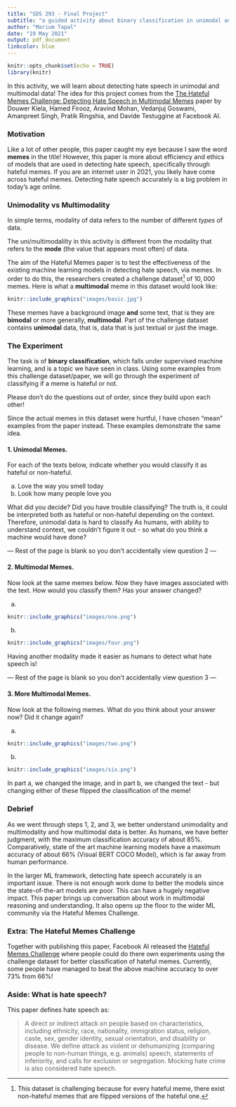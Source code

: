 ```yaml
---
title: "SDS 293 - Final Project"
subtitle: "a guided activity about binary classification in unimodal and multimodal memes"
author: "Marium Tapal"
date: "19 May 2021"
output: pdf_document
linkcolor: blue
---
```


```r
knitr::opts_chunk$set(echo = TRUE)
library(knitr)
```

In this activity, we will learn about detecting hate speech in unimodal and multimodal data! The idea for this project comes from the [The Hateful Memes Challenge: Detecting Hate Speech in Multimodal Memes](https://proceedings.neurips.cc/paper/2020/file/1b84c4cee2b8b3d823b30e2d604b1878-Paper.pdf) paper by Douwer Kiela, Hamed Firooz, Aravind Mohan, Vedanjuj Goswami, Amanpreet Singh, Pratik Ringshia, and Davide Testuggine at Facebook AI.

### Motivation

Like a lot of other people, this paper caught my eye because I saw the word __memes__ in the title! However, this paper is more about efficiency and ethics of models that are used in detecting hate speech, specifically through hateful memes. If you are an internet user in 2021, you likely have come across hateful memes. Detecting hate speech accurately is a big problem in today's age online.

### Unimodality vs Multimodality

In simple terms, modality of data refers to the number of different *types* of data. 

\textcolor{red}{Note:} The uni/multimodalilty in this activity is different from the modality that refers to the __mode__ (the value that appears most often) of data. 

The aim of the Hateful Memes paper is to test the effectiveness of the existing machine learning models in detecting hate speech, via memes. In order to do this, the researchers created a challenge dataset^[This dataset is challenging because for every hateful meme, there exist non-hateful memes that are flipped versions of the hateful one.] of $10,000$ memes. Here is what a __multimodal__ meme in this dataset would look like:

```r
knitr::include_graphics("images/basic.jpg")
```

These memes have a background image **and** some text, that is they are __bimodal__ or more generally, __multimodal__. Part of the challenge dataset contains __unimodal__ data, that is, data that is just textual or just the image.

### The Experiment

The task is of __binary classification__, which falls under supervised machine learning, and is a topic we have seen in class. Using some examples from this challenge dataset/paper, we will go through the experiment of classifying if a meme is hateful or not.

Please don't do the questions out of order, since they build upon each other!

\textcolor{red}{Note:} Since the actual memes in this dataset were hurtful, I have chosen "mean" examples from the paper instead. These examples demonstrate the same idea.

#### 1. Unimodal Memes.

For each of the texts below, indicate whether you would classify it as hateful or non-hateful.

a. Love the way you smell today
b. Look how many people love you

What did you decide? Did you have trouble classifying? The truth is, it could be interpreted both as hateful or non-hateful depending on the context. Therefore, unimodal data is hard to classify As humans, with ability to understand context, we couldn't figure it out - so what do you think a machine would have done?

--- Rest of the page is blank so you don't accidentally view question 2 ---

\newpage

#### 2. Multimodal Memes.

Now look at the same memes below. Now they have images associated with the text. How would you classify them? Has your answer changed?

a. 
```r
knitr::include_graphics("images/one.png")
```

b. 
```r
knitr::include_graphics("images/four.png")
```

Having another modality made it easier as humans to detect what hate speech is!

--- Rest of the page is blank so you don't accidentally view question 3 ---

\newpage

#### 3. More Multimodal Memes.

Now look at the following memes. What do you think about your answer now? Did it change again?

a. 
```r
knitr::include_graphics("images/two.png")
```

b. 
```r
knitr::include_graphics("images/six.png")
```

In part a, we changed the image, and in part b, we changed the text - but changing either of these flipped the classification of the meme! 

\newpage

### Debrief

As we went through steps 1, 2, and 3, we better understand unimodality and multimodality and how multimodal data is better. As humans, we have better judgment, with the maximum classification accuracy of about 85%. Comparatively, state of the art machine learning models have a maximum accuracy of about 66% (Visual BERT COCO Model), which is far away from human performance.

In the larger ML framework, detecting hate speech accurately is an important issue. There is not enough work done to better the models since the state-of-the-art models are poor. This can have a hugely negative impact. This paper brings up conversation about work in multimodal reasoning and understanding. It also opens up the floor to the wider ML community via the Hateful Memes Challenge.

### Extra: The Hateful Memes Challenge

Together with publishing this paper, Facebook AI released the [Hateful Memes Challenge](https://hatefulmemeschallenge.com) where people could do there own experiments using the challenge dataset for better classification of hateful memes. Currently, some people have managed to beat the above machine accuracy to over 73% from 66%!

### Aside: What is hate speech? 

This paper defines hate speech as:

> A direct or indirect attack on people based on characteristics, including ethnicity, race, nationality, immigration status, religion, caste, sex, gender identity, sexual orientation, and disability or disease. We define attack as violent or dehumanizing (comparing people to non-human things, e.g. animals) speech, statements of inferiority, and calls for exclusion or segregation. Mocking hate crime is also considered hate speech.
‌



